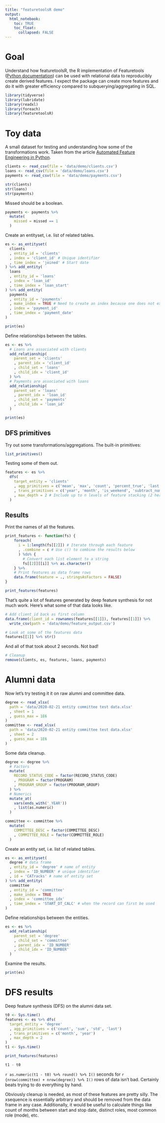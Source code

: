 ```yaml
---
title: "featuretoolsR demo"
output:
  html_notebook:
    toc: TRUE
    toc_float:
      collapsed: FALSE
---
```


# Goal

Understand how featuretoolsR, the R implementation of Featuretools ([Python documentation](https://docs.featuretools.com/)) can be used with relational data to reproducibly create derived features. I expect the package can create more features and do it with greater efficiency compared to subquerying/aggregating in SQL.

```r
library(tidyverse)
library(lubridate)
library(readxl)
library(foreach)
library(featuretoolsR)
```

# Toy data

A small dataset for testing and understanding how some of the transformations work. Taken from the article [Automated Feature Engineering in Python](https://towardsdatascience.com/automated-feature-engineering-in-python-99baf11cc219).

```r
clients <- read_csv(file = 'data/demo/clients.csv')
loans <- read_csv(file = 'data/demo/loans.csv')
payments <- read_csv(file = 'data/demo/payments.csv')
```

```r
str(clients)
str(loans)
str(payments)
```

Missed should be a boolean.

```r
payments <- payments %>%
  mutate(
    missed = missed == 1
  )
```

Create an entityset, i.e. list of related tables.

```r
es <- as_entityset(
  clients
  , entity_id = 'clients'
  , index = 'client_id' # Unique identifier
  , time_index = 'joined' # Start date
) %>% add_entity(
  loans
  , entity_id = 'loans'
  , index = 'loan_id'
  , time_index = 'loan_start'
) %>% add_entity(
  payments
  , entity_id = 'payments'
  , make_index = TRUE # Need to create an index because one does not exist
  , index = 'payment_id'
  , time_index = 'payment_date'
)
```

```r
print(es)
```

Define relationships between the tables.

```r
es <- es %>%
  # Loans are associated with clients
  add_relationship(
    parent_set = 'clients'
    , parent_idx = 'client_id'
    , child_set = 'loans'
    , child_idx = 'client_id'
  ) %>%
  # Payments are associated with loans
  add_relationship(
    parent_set = 'loans'
    , parent_idx = 'loan_id'
    , child_set = 'payments'
    , child_idx = 'loan_id'
  )
```

```r
print(es)
```

## DFS primitives

Try out some transformations/aggregations. The built-in primitives:

```r
list_primitives()
```

Testing some of them out.

```r
features <- es %>%
  dfs(
    target_entity = 'clients'
    , agg_primitives = c('mean', 'max', 'count', 'percent_true', 'last')
    , trans_primitives = c('year', 'month', 'is_weekend', 'subtract_numeric', 'divide_numeric', 'time_since_previous')
    , max_depth = 2 # Include up to n levels of feature stacking (2 here)
  )
```

## Results

Print the names of all the features.

```r
print_features <- function(fs) {
    foreach(
      i = 1:length(fs[[2]]) # Iterate through each feature
      , .combine = c # Use c() to combine the results below
      ) %do% {
        # Convert each list element to a string
        fs[[2]][[i]] %>% as.character()
    } %>%
    # Print features as data frame rows
    data.frame(feature = ., stringsAsFactors = FALSE)
}
```
```r
print_features(features)
```

That's quite a lot of features generated by deep feature synthesis for not much work. Here's what some of that data looks like.

```r
# Add client_id back as first column
data.frame(client_id = rownames(features[[1]]), features[[1]]) %>%
  write_csv(path = 'data/demo/feature_output.csv')

# Look at some of the features data
features[[1]] %>% str()
```

And all of that took about 2 seconds. Not bad!

```r
# Cleanup
remove(clients, es, features, loans, payments)
```


# Alumni data

Now let's try testing it it on raw alumni and committee data.

```r
degree <- read_xlsx(
  path = 'data/2020-02-21 entity committee test data.xlsx'
  , sheet = 1
  , guess_max = 1E6
)
committee <- read_xlsx(
  path = 'data/2020-02-21 entity committee test data.xlsx'
  , sheet = 2
  , guess_max = 1E6
)
```

Some data cleanup.

```r
degree <- degree %>%
  # Factors
  mutate(
    RECORD_STATUS_CODE = factor(RECORD_STATUS_CODE)
    , PROGRAM = factor(PROGRAM)
    , PROGRAM_GROUP = factor(PROGRAM_GROUP)
  ) %>%
  # Numerics
  mutate_at(
    vars(ends_with('_YEAR'))
    , list(as.numeric)
  )

committee <- committee %>%
  mutate(
    COMMITTEE_DESC = factor(COMMITTEE_DESC)
    , COMMITTEE_ROLE = factor(COMMITTEE_ROLE)
  )
```


Create an entity set, i.e. list of related tables.

```r
es <- as_entityset(
  degree # data frame
  , entity_id = 'degree' # name of entity
  , index = 'ID_NUMBER' # unique identifier
  , id = 'CATracks' # name of entity set
) %>% add_entity(
  committee
  , entity_id = 'committee'
  , make_index = TRUE
  , index = 'committee_idx'
  , time_index = 'START_DT_CALC' # when the record can first be used
)
```

Define relationships between the entities.

```r
es <- es %>%
  add_relationship(
    parent_set = 'degree'
    , child_set = 'committee'
    , parent_idx = 'ID_NUMBER'
    , child_idx = 'ID_NUMBER'
  )
```

Examine the results.

```r
print(es)
```

# DFS results

Deep feature synthesis (DFS) on the alumni data set.

```r
t0 <- Sys.time()
features <- es %>% dfs(
  target_entity = 'degree'
  , agg_primitives = c('count', 'sum', 'std', 'last')
  , trans_primitives = c('month', 'year')
  , max_depth = 2
)
t1 <- Sys.time()
```

```r
print_features(features)
```

```r
t1 - t0
```

`r as.numeric(t1 - t0) %>% round() %>% I()` seconds for `r {nrow(committee) + nrow(degree)} %>% I()` rows of data isn't bad. Certainly beats trying to do everything by hand.

Obviously cleanup is needed, as most of these features are pretty silly. The xsequence is essentially arbitrary and should be removed from the data frame in any case. Additionally, it would be useful to calculate things like count of months between start and stop date, distinct roles, most common role (mode), etc.